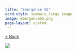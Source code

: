 ```yaml
---
title: "Emergence 55"
card-style: summary_large_image
image: emergence55.png
page-layout: custom
---
```


[\< Back](index.qmd){.btn .btn-secondary .btn role="button"}

![](emergence55.png){.full-art-display}
